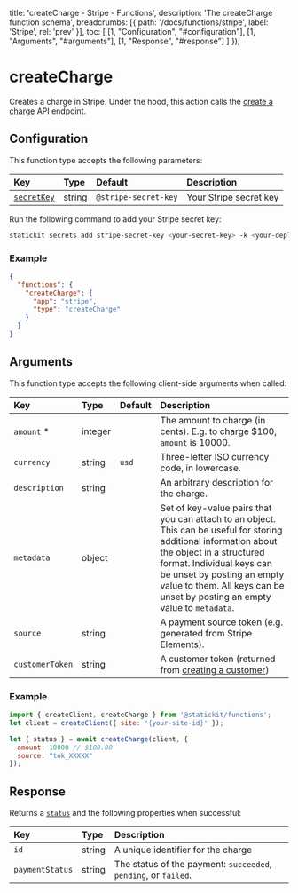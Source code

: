 
  title: 'createCharge - Stripe - Functions',
  description: 'The createCharge function schema',
  breadcrumbs: [{
    path: '/docs/functions/stripe',
    label: 'Stripe',
    rel: 'prev'
  }],
  toc: [
    [1, "Configuration", "#configuration"],
    [1, "Arguments", "#arguments"],
    [1, "Response", "#response"]
  ]
});

# createCharge

Creates a charge in Stripe. Under the hood, this action calls the [create a charge](https://stripe.com/docs/api/charges/create) API endpoint.

## Configuration

This function type accepts the following parameters:

| Key                        | Type                     | Default                        | Description                                                  |
| :------------------------- | :----------------------- | :----------------------------- | :----------------------------------------------------------- |
| [`secretKey`](/docs/functions/stripe#secret-key)       | string                   | `@stripe-secret-key`           | Your Stripe secret key                                      |

Run the following command to add your Stripe secret key:

```bash
statickit secrets add stripe-secret-key <your-secret-key> -k <your-deploy-key>
```

### Example

```json
{
  "functions": {
    "createCharge": {
      "app": "stripe",
      "type": "createCharge"
    }
  }
}
```

## Arguments

This function type accepts the following client-side arguments when called:

| Key                        | Type                     | Default                        | Description                                                  |
| :------------------------- | :----------------------- | :----------------------------- | :----------------------------------------------------------- |
| `amount` *                 | integer                  |                                | The amount to charge (in cents). E.g. to charge $100, `amount` is 10000. |
| `currency`                 | string                   | `usd`                          | Three-letter ISO currency code, in lowercase.                            |
| `description`              | string                   |                                | An arbitrary description for the charge. |
| `metadata`                 | object                   |                                | Set of key-value pairs that you can attach to an object. This can be useful for storing additional information about the object in a structured format. Individual keys can be unset by posting an empty value to them. All keys can be unset by posting an empty value to `metadata`. |
| `source`                   | string                   |                                | A payment source token (e.g. generated from Stripe Elements). |
| `customerToken`            | string                   |                                | A customer token (returned from [creating a customer](/docs/functions/stripe/create-customer#response)) |

### Example

```js
import { createClient, createCharge } from '@statickit/functions';
let client = createClient({ site: '{your-site-id}' });

let { status } = await createCharge(client, {
  amount: 10000 // $100.00
  source: "tok_XXXXX"
});
```

## Response

Returns a [`status`](/docs/functions#responses) and the following properties when successful:

| Key                        | Type                     |  Description                                                 |
| :------------------------- | :----------------------- | :----------------------------------------------------------- |
| `id`                       | string                   | A unique identifier for the charge                           |
| `paymentStatus`            | string                  | The status of the payment: `succeeded`, `pending`, or `failed`. |
